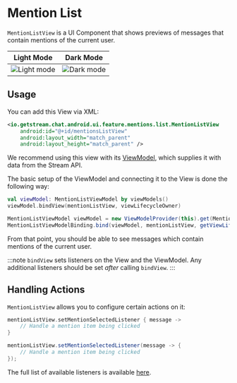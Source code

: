 
# Mention List

`MentionListView` is a UI Component that shows previews of messages that contain mentions of the current user.

| Light Mode | Dark Mode |
| --- | --- |
|![Light mode](../../assets/mentions_list_view_light.png)|![Dark mode](../../assets/mentions_list_view_dark.png)|

## Usage

You can add this View via XML:

```xml
<io.getstream.chat.android.ui.feature.mentions.list.MentionListView
    android:id="@+id/mentionsListView"
    android:layout_width="match_parent"
    android:layout_height="match_parent" />
```

We recommend using this view with its [ViewModel](../01-overview.mdx#viewmodels), which supplies it with data from the Stream API.

The basic setup of the ViewModel and connecting it to the View is done the following way:

<Tabs>
<TabItem value="kotlin" label="Kotlin">

```kotlin
val viewModel: MentionListViewModel by viewModels()
viewModel.bindView(mentionListView, viewLifecycleOwner)
```
</TabItem>

<TabItem value="java" label="Java">

```java
MentionListViewModel viewModel = new ViewModelProvider(this).get(MentionListViewModel.class);
MentionListViewModelBinding.bind(viewModel, mentionListView, getViewLifecycleOwner());
```
</TabItem>
</Tabs>

From that point, you should be able to see messages which contain mentions of the current user.

:::note
`bindView` sets listeners on the View and the ViewModel. Any additional listeners should be set _after_ calling `bindView`.
:::

## Handling Actions

`MentionListView` allows you to configure certain actions on it:

<Tabs>
<TabItem value="kotlin" label="Kotlin">

```kotlin
mentionListView.setMentionSelectedListener { message ->
    // Handle a mention item being clicked
}
```
</TabItem>

<TabItem value="java" label="Java">

```java
mentionListView.setMentionSelectedListener(message -> {
    // Handle a mention item being clicked
});
```
</TabItem>
</Tabs>

The full list of available listeners is available [here](https://getstream.github.io/stream-chat-android/stream-chat-android-ui-components/io.getstream.chat.android.ui.feature.mentions.list/-mention-list-view/).
